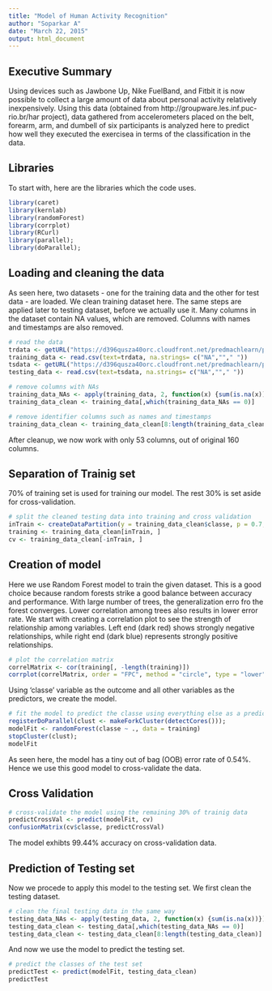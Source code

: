 ```yaml
---
title: "Model of Human Activity Recognition"
author: "Soparkar A"
date: "March 22, 2015"
output: html_document
---
```


## Executive Summary

Using devices such as Jawbone Up, Nike FuelBand, and Fitbit it is now possible to collect a large amount of data about personal activity relatively inexpensively. Using this data (obtained from http://groupware.les.inf.puc-rio.br/har project), data gathered from accelerometers placed on the belt, forearm, arm, and dumbell of six participants is analyzed here to predict how well they executed the exercisea in terms of the classification in the data.

## Libraries

To start with, here are the libraries which the code uses. 

```r
library(caret)
library(kernlab)
library(randomForest)
library(corrplot)
library(RCurl)
library(parallel); 
library(doParallel);
```

## Loading and cleaning the data

As seen here, two datasets - one for the training data and the other for test data - are loaded. We clean training dataset here. The same steps are applied later to testing dataset, before we actually use it. Many columns in the dataset contain NA values, which are removed. Columns with names and timestamps are also removed.

```r
# read the data
trdata <- getURL("https://d396qusza40orc.cloudfront.net/predmachlearn/pml-training.csv", ssl.verifypeer=0L, followlocation=1L)
training_data <- read.csv(text=trdata, na.strings= c("NA",""," "))
tsdata <- getURL("https://d396qusza40orc.cloudfront.net/predmachlearn/pml-testing.csv", ssl.verifypeer=0L, followlocation=1L)
testing_data <- read.csv(text=tsdata, na.strings= c("NA",""," "))

# remove columns with NAs
training_data_NAs <- apply(training_data, 2, function(x) {sum(is.na(x))})
training_data_clean <- training_data[,which(training_data_NAs == 0)]

# remove identifier columns such as names and timestamps
training_data_clean <- training_data_clean[8:length(training_data_clean)]
```

After cleanup, we now work with only 53 columns, out of original 160 columns.

## Separation of Trainig set

70% of training set is used for training our model. The rest 30% is set aside for cross-validation.

```r
# split the cleaned testing data into training and cross validation
inTrain <- createDataPartition(y = training_data_clean$classe, p = 0.7, list = FALSE)
training <- training_data_clean[inTrain, ]
cv <- training_data_clean[-inTrain, ]
```

## Creation of model

Here we use Random Forest model to train the given dataset. This is a good choice because random forests strike a good balance between accuracy and performance. With large number of trees, the generalization erro fro the forest converges. Lower correlation among trees also results in lower error rate. We start with creating a correlation plot to see the strength of relationship among variables. Left end (dark red) shows strongly negative relationships, while right end (dark blue) represents strongly positive relationships.

```r
# plot the correlation matrix
correlMatrix <- cor(training[, -length(training)])
corrplot(correlMatrix, order = "FPC", method = "circle", type = "lower", tl.cex = 0.8,  tl.col = rgb(0, 1, 0))
```

Using 'classe' variable as the outcome and all other variables as the predictors, we create the model. 

```r
# fit the model to predict the classe using everything else as a predictor
registerDoParallel(clust <- makeForkCluster(detectCores()));
modelFit <- randomForest(classe ~ ., data = training)
stopCluster(clust);
modelFit
```

As seen here, the model has a tiny out of bag (OOB) error rate of 0.54%. Hence we use this good model to cross-validate the data.

## Cross Validation

```r
# cross-validate the model using the remaining 30% of trainig data
predictCrossVal <- predict(modelFit, cv)
confusionMatrix(cv$classe, predictCrossVal)
```

The model exhibts 99.44% accuracy on cross-validation data. 

## Prediction of Testing set

Now we procede to apply this model to the testing set. We first clean the testing dataset.

```r
# clean the final testing data in the same way
testing_data_NAs <- apply(testing_data, 2, function(x) {sum(is.na(x))})
testing_data_clean <- testing_data[,which(testing_data_NAs == 0)]
testing_data_clean <- testing_data_clean[8:length(testing_data_clean)]
```

And now we use the model to predict the testing set.
```r
# predict the classes of the test set
predictTest <- predict(modelFit, testing_data_clean)
predictTest
```
